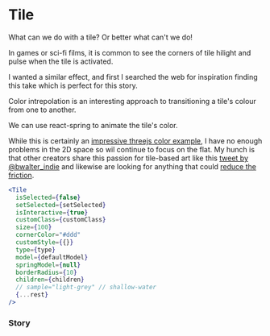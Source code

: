 
<Meta of={TileStories} />

# Tile

What can we do with a tile? Or better what can't we do!

In games or sci-fi films, it is common to see the corners of tile hilight and pulse when the tile is activated.

I wanted a similar effect, and first I searched the web for inspiration finding <Link customClass="story-link" url="https://codepen.io/NyX/pen/JYOzWW">this take</Link> which is perfect for this story.

Color intrepolation is an interesting approach to transitioning a tile's colour from one to another.

We can use react-spring to animate the tile's color.

While this is certainly an [impressive threejs color example](https://github.com/pmndrs/react-three-fiber/discussions/763#discussion-27296), I have no enough problems in the 2D space so wil continue to focus on the flat. My hunch is that other creators share this passion for tile-based art like this [tweet by @bwalter_indie](https://twitter.com/bwalter_indie/status/1779169035218739625?s=43&t=JosrImXLm25J_T3QQadmMw) and likewise are looking for anything that could [reduce the friction](https://twitter.com/startuparchive_/status/1779477221788561734?s=43&t=JosrImXLm25J_T3QQadmMw).

```jsx
<Tile
  isSelected={false}
  setSelected={setSelected}
  isInteractive={true}
  customClass={customClass}
  size={100}
  cornerColor="#ddd"
  customStyle={{}}
  type={type}
  model={defaultModel}
  springModel={null}
  borderRadius={10}
  children={children}
  // sample="light-grey" // shallow-water
  {...rest}
/>
```

### Story

<Canvas of={TileStories.ConcreteTileStory} />

<Canvas of={TileStories.WaterTile} />
